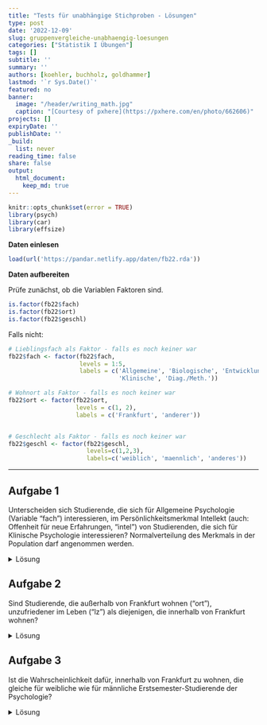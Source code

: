 ```yaml
---
title: "Tests für unabhängige Stichproben - Lösungen" 
type: post
date: '2022-12-09' 
slug: gruppenvergleiche-unabhaengig-loesungen 
categories: ["Statistik I Übungen"] 
tags: [] 
subtitle: ''
summary: '' 
authors: [koehler, buchholz, goldhammer] 
lastmod: '`r Sys.Date()`'
featured: no
banner:
  image: "/header/writing_math.jpg"
  caption: "[Courtesy of pxhere](https://pxhere.com/en/photo/662606)"
projects: []
expiryDate: ''
publishDate: ''
_build:
  list: never
reading_time: false
share: false
output:
  html_document:
    keep_md: true
---
```



```r
knitr::opts_chunk$set(error = TRUE)
library(psych)
library(car)
library(effsize)
```

**Daten einlesen**

```r
load(url('https://pandar.netlify.app/daten/fb22.rda')) 
```

**Daten aufbereiten**

Prüfe zunächst, ob die Variablen Faktoren sind.

```r
is.factor(fb22$fach)
is.factor(fb22$ort)
is.factor(fb22$geschl)
```

Falls nicht:

```r
# Lieblingsfach als Faktor - falls es noch keiner war
fb22$fach <- factor(fb22$fach, 
                    levels = 1:5,
                    labels = c('Allgemeine', 'Biologische', 'Entwicklung',
                               'Klinische', 'Diag./Meth.'))

# Wohnort als Faktor - falls es noch keiner war
fb22$ort <- factor(fb22$ort, 
                   levels = c(1, 2),
                   labels = c('Frankfurt', 'anderer'))


# Geschlecht als Faktor - falls es noch keiner war
fb22$geschl <- factor(fb22$geschl, 
                      levels=c(1,2,3), 
                      labels=c('weiblich', 'maennlich', 'anderes'))
```

***

## Aufgabe 1
Unterscheiden sich Studierende, die sich für Allgemeine Psychologie (Variable "fach") interessieren, im Persönlichkeitsmerkmal Intellekt (auch: Offenheit für neue Erfahrungen, "intel") von Studierenden, die sich für Klinische Psychologie interessieren? Normalverteilung des Merkmals in der Population darf angenommen werden. 

<details><summary>Lösung</summary>
**Deskriptivstatistische Beantwortung der Fragestellung: grafisch**
```r
data1 <- fb22[ (which(fb22$fach=="Allgemeine"|fb22$fach=="Klinische")), ]
data1$fach <- droplevels(data1$fach)
boxplot(data1$intel ~ data1$fach,
        xlab="Interessenfach", ylab="Intellekt", 
        las=1, cex.lab=1.5, 
        main="Interessenfach und Intellekt")
```

**Deskriptivstatistische Beantwortung der Fragestellung: statistisch**

```r
# Überblick

library(psych)
describeBy(data1$intel, data1$fach)

# Berechnung der empirischen Standardabweichung

intel.A <- data1$intel[(data1$fach=="Allgemeine")]
sigma.A <- sd(intel.A)
n.A <- length(intel.A[!is.na(intel.A)])
sd.A <- sigma.A * sqrt((n.A-1) / n.A)
sd.A 

intel.B <- data1$intel[(data1$fach=="Klinische")]
sigma.B <- sd(intel.B)
n.B <- length(intel.B[!is.na(intel.B)])
sd.B <- sigma.B * sqrt((n.B-1) / n.B)
sd.B
```

Mittelwert der Allgemeinen Psychologen (_M_ = `r round(mean(intel.A), 2)`, _SD_ = `r round(sd.A, 2)`) unterscheidet sich deskriptivstatistisch vom Mittelwert der Klinischen (_M_ = `r round(mean(intel.B), 2)`, _SD_ = `r round(sd.B, 2)`).


**Voraussetzungsprüfung: Normalverteilung**

Nicht nötig, da Normalverteilung in Population angenommen werden darf (s. Aufgabenstellung).

**Hypothesen**

* Art des Effekts: Unterschiedshypothese  
* Richtung des Effekts: Ungerichtet $\rightarrow$ ungerichtete Hypothesen  
* Größe des Effekts: Unspezifisch  

Hypthesenpaar (statistisch):  

* $H_0$: $\mu_\text{Allgemeine} =   \mu_\text{Klinische}$
* $H_1$: $\mu_\text{Allgemeine} \ne \mu_\text{Klinische}$

**Spezifikation des Signifikanzniveaus** 

$\alpha = .05$

**Voraussetzungsprüfung: Varianzhomogenität**

```r
library(car)
leveneTest(data1$intel ~ data1$fach)
```
```r
levene <- leveneTest(data1$intel ~ data1$fach)
f <- round(levene$`F value`[1], 2)
p <- round(levene$`Pr(>F)`[1], 3)
```

_F_(`r levene$Df[1]`, `r levene$Df[2]`) = `r f`, _p_ = `r p` $\rightarrow$ Das Ergebnis ist nicht signifikant, die $H_0$ wird beibehalten und Varianzhomogenität angenommen.

**Durchführung des _t_-Tests**

```r
t.test(data1$intel ~ data1$fach,           # abhängige Variable ~ unabhängige Variable
       paired = F,                   # Stichproben sind unabhängig 
       alternative = "two.sided",         # zweiseitige Testung
       var.equal = T,                # Varianzhomogenität ist gegeben (-> Levene-Test)
       conf.level = .95)             # alpha = .05 
```

```r
ttest <- t.test(data1$intel ~ data1$fach, paired = F, alternative = "two.sided", var.equal = T, conf.level = .95) 
```

**Formales Berichten des Ergebnisses**

Es wurde untersucht, ob sich Studierende, die sich für Allgemeine Psychologie interessieren, im Persönlichkeitsmerkmal 'Intellekt' (auch: Offenheit für neue Erfahrungen) von Studierenden, die sich für Klinische Psychologie interessieren, unterscheiden. Deskriptiv liegt ein solcher Unterschied vor: Die Mittelwerte betragen `r round(mean(intel.A), 2)` (Allgemeine, _SD_ = `r round(mean(sd.A), 2)`) und `r round(mean(intel.B), 2)` (Klinische, _SD_ = `r round(mean(sd.B), 2)`). Der entsprechende _t_-Test zeigt jedoch ein nicht signifikantes Ergebnis (_t_(_df_ = `r ttest$parameter`, zweis.) = `r round(ttest$statistic, 2)`, _p_ = `r round(ttest$p.value, 3)`). Die Nullhypothese konnte nicht verworfen werden und wird beibehalten. Die Studierenden sind im Persönlichkeitsmerkmal 'Intellekt' unabhängig davon, ob sie sich für Allgemeine Psychologie oder für Klinische Psychologie interessieren.

</details>

## Aufgabe 2
Sind Studierende, die außerhalb von Frankfurt wohnen ("ort"), unzufriedener im Leben ("lz") als diejenigen, die innerhalb von Frankfurt wohnen?  

<details><summary>Lösung</summary>
**Deskriptivstatistische Beantwortung der Fragestellung: grafisch**

```r
boxplot(fb22$lz ~ fb22$ort,
        xlab="Wohnort", ylab="Lebenszufriedenheit", 
        las=1, cex.lab=1.5, 
        main="Wohnort und Lebenszufriedenheit")
```

**Deskriptivstatistische Beantwortung der Fragestellung: statistisch**

```r
library(psych)
describeBy(fb22$lz, fb22$ort)
summary(fb22[which(fb22$ort=="Frankfurt"), "lz"])
summary(fb22[which(fb22$ort=="anderer"), "lz"])
```

```r
deskr <- describeBy(fb22$lz, fb22$ort)
fra <- summary(fb22[which(fb22$ort=="Frankfurt"), "lz"])
and <- summary(fb22[which(fb22$ort=="anderer"), "lz"])
```

Mittelwert der Nicht-Frankfurter:innen ist deskriptiv niedriger als der der Frankfurter:innen.

**Voraussetzungsprüfung: Normalverteilung**

```r
par(mfrow=c(1,2))
lz.F <- fb22[which(fb22$ort=="Frankfurt"), "lz"]
hist(lz.F, xlim=c(1,9), ylim=c(0,.5), main="Lebenzufriedenheit\n(Frankfurter)", xlab="", ylab="", las=1, prob=T)
curve(dnorm(x, mean=mean(lz.F, na.rm=T), sd=sd(lz.F, na.rm=T)), col="red", lwd=2, add=T)
qqnorm(lz.F)
qqline(lz.F, col="red")
```

$\rightarrow$ Entscheidung: Normalverteilung wird nicht angenommen

```r
par(mfrow=c(1,2))
lz.a <- fb22[which(fb22$ort=="anderer"), "lz"]
hist(lz.a, xlim=c(1,9), main="Lebenszufriedenheit\n(Nicht-Frankfurter)", xlab="", ylab="", las=1, prob=T)
curve(dnorm(x, mean=mean(lz.a, na.rm=T), sd=sd(lz.a, na.rm=T)), col="red", lwd=2, add=T)
qqnorm(lz.a)
qqline(lz.a, col="red")
```

$\rightarrow$ Entscheidung: Normalverteilung wird nicht angenommmen 


**Hypothesen**

* Art des Effekts: Unterschiedshypothese  
* Richtung des Effekts: Gerichtet $\rightarrow$ gerichtete Hypothesen  
* Größe des Effekts: Unspezifisch  

Hypthesenpaar (statistisch):  

* $H_0$: $\eta_\text{Frankfurter} \le \eta_\text{nicht-Frankfurter}$  
* $H_1$: $\eta_\text{Frankfurter} >   \eta_\text{nicht-Frankfurter}$

**Spezifikation des Signifikanzniveaus**

$\alpha = .05$

**Durchführung des Wilcoxon-Tests**

```r
wilcox.test(fb22$lz ~ fb22$ort,           # abhängige Variable ~ unabhängige Variable
       paired = F,                   # Stichproben sind unabhängig 
       alternative = "greater",         # einseitige Testung: Gruppe1 (Frankfurter:innen) > Gruppe2 (Nicht-Frankfurter:innen) 
       conf.level = .95)             # alpha = .05 
```

```r
wilcox <- wilcox.test(fb22$lz ~ fb22$ort, paired = F, alternative = "greater",  conf.level = .95)
```

**Formales Berichten des Ergebnisses** 

Es wurde untersucht, ob außerhalb von Frankfurt wohnende Studierende unzufriedener im Leben sind als die in Frankfurt wohnenden. Deskriptiv  zeigt sich das erwartete Muster: die Nicht-Frankfurter:innen sind weniger zufrieden (_Mdn_ = `r round(deskr$anderer$median, 1)`, _IQB_ = [`r round(and[2], 1)` ; `r round(and[5], 1)`]) als die Frankfurter:innen (_Mdn_ = `r round(deskr$Frankfurt$median, 1)`, _IQB_ = [`r round(fra[2], 1)` ; `r round(fra[5], 1)`]). Jedoch ist das Ergebnis des einseitigen Wilcoxon-Tests nicht signifikant (_W_ = `r round(wilcox$statistic, 1)`, _p_ = `r round(wilcox$p.value, 3)`). Die Nullhypothese konnte nicht verworfen werden und wird beibehalten. 


</details>

## Aufgabe 3
Ist die Wahrscheinlichkeit dafür, innerhalb von Frankfurt zu wohnen, die gleiche für weibliche wie für männliche Erstsemester-Studierende der Psychologie?

<details><summary>Lösung</summary>
Beide Variablen sind nominalskaliert $\rightarrow \chi^2$-Test

**Voraussetzungen**  

1. Die einzelnen Beobachtungen sind voneinander unabhängig $\rightarrow$ ok
2. Jede Person lässt sich eindeutig einer Kategorie bzw. Merkmalskombination zuordnen $\rightarrow$ ok
3. Zellbesetzung für alle $n_{ij}$ > 5 $\rightarrow$ Prüfung anhand von Häufigkeitstabelle 

```r
fb22$geschlecht <- fb22$geschl
fb22$geschlecht[fb22$geschlecht=="anderes"] <- NA #Umkodieren von "anderes" in fehlenden Wert
fb22$geschlecht <- droplevels(fb22$geschlecht) #Level "anderes" wird eliminiert
tab <- table(fb22$geschlecht, fb22$ort)
tab
```

$\rightarrow n_{ij}$ > 5 in allen Zellen gegeben

**Hypothesen**

* Art des Effekts: Zusammenhangshypothese
* Richtung des Effekts: Ungerichtet
* Größe des Effekts: Unspezifisch

Hyothesenpaar (inhaltlich):  

* $H_0$: Weibliche und männliche Studierende der Psychologie wohnen mit gleicher Wahrscheinlichkeit innerhalb bzw. außerhalb von Frankfurt.  
* $H_1$: Weibliche und männliche Studierende der Psychologie unterscheiden sich in der Wahrscheinlichkeit, innerhalb bzw. außerhalb von Frankfurt zu wohnen.  

Hypothesenpaar (statistisch):  

* $H_0$: $\pi_{ij} =    \pi_{i\bullet} \cdot \pi_{\bullet j}$  
* $H_1$: $\pi_{ij} \neq \pi_{i\bullet} \cdot \pi_{\bullet j}$ 

**Durchführung des $\chi^2$-Test in R**

```r
chisq.test(tab, correct=FALSE)
```

```r
chi2 <- chisq.test(tab, correct=FALSE)
```

$\chi^2$ = `r round(chi2$statistic, 3)`, df = `r chi2$parameter`, _p_ = `r round(chi2$p.value, 3)` $\rightarrow H_0$

**Effektstärke Phi ($\phi$)**

```r
library(psych)
phi(tab)
```

**Ergebnisinterpretation**

Es wurde untersucht, ob sich männliche und weibliche Studierende in ihrem Wohnort (Frankfurt vs. außerhalb) unterscheiden. Zur Beantwortung der Fragestellung wurde ein Vierfelder-Chi-Quadrat-Test für unabhängige Stichproben berechnet. Der Zusammenhang zwischen Wohnort und Geschlecht ist nicht signifikant ($\chi^2$(`r chi2$parameter`) = `r round(chi2$statistic, 3)`, _p_ = `r round(chi2$p.value, 3)`), somit wird die Nullhypothese beibehalten. Der Effekt ist von vernachlässigbarer Stärke ($\phi$ = `r phi(tab)`). Männliche und weibliche Studierende wohnen also mit gleicher Wahrscheinlichkeit in Frankfurt bzw. außerhalb von Frankfurt.

</details>

